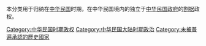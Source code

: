 本分类用于归纳在[[中华民国|中华民国]]时期，在中华民国境内的独立于[[中华民国政府|中华民国政府]]的[[割据|割据]]政权。

[[Category:中华民国时期政权|Category:中华民国时期政权]]
[[Category:中华民国大陆时期政治|Category:中华民国大陆时期政治]]
[[Category:未被普遍承認的歷史國家|Category:未被普遍承認的歷史國家]]